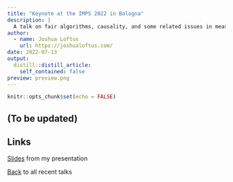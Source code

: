 ```yaml
---
title: "Keynote at the IMPS 2022 in Bologna"
description: |
  A talk on fair algorithms, causality, and some related issues in measurement at the International Meeting of the Psychometric Society.
author:
  - name: Joshua Loftus
    url: https://joshualoftus.com/
date: 2022-07-13
output:
  distill::distill_article:
    self_contained: false
preview: preview.png
---
```



```r
knitr::opts_chunk$set(echo = FALSE)
```

## (To be updated)

## Links

[Slides](slides/causal.html) from my presentation

[Back](../../talks.html) to all recent talks


